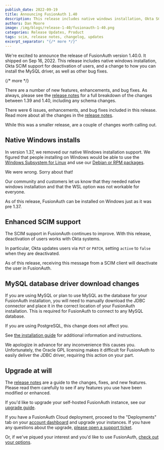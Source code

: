 ```yaml
---
publish_date: 2022-09-19 
title: Announcing FusionAuth 1.40
description: This release includes native windows installation, Okta SCIM support for deactivation of users, and a change to how you can install the MySQL driver.
authors: Dan Moore
image: /img/blogs/release-1-40/fusionauth-1-40.png
categories: Release Updates, Product
tags: scim, release notes, changelog, updates
excerpt_separator: "{/* more */}"
---
```


We're excited to announce the release of FusionAuth version 1.40.0. It shipped on Sep 16, 2022. This release includes native windows installation, Okta SCIM support for deactivation of users, and a change to how you can install the MySQL driver, as well as other bug fixes.

{/* more */}

There are a number of new features, enhancements, and bug fixes. As always, please see the [release notes](/docs/release-notes/#version-1-40-0) for a full breakdown of the changes between 1.39 and 1.40, including any schema changes.

There were 6 issues, enhancements, and bug fixes included in this release. Read more about all the changes in the [release notes](/docs/release-notes/#version-1-40-0).

While this was a smaller release, are a couple of changes worth calling out.

## Native Windows installs

In version 1.37, we removed our native Windows installation support. We figured that people installing on Windows would be able to use the [Windows Subsystem for Linux](https://learn.microsoft.com/en-us/windows/wsl/install) and use our [Debian or RPM packages](/direct-download).

We were wrong. Sorry about that!

Our community and customers let us know that they needed native windows installation and that the WSL option was not workable for everyone.

As of this release, FusionAuth can be installed on Windows just as it was pre 1.37.

## Enhanced SCIM support

The SCIM support in FusionAuth continues to improve. With this release, deactivation of users works with Okta systems.

In particular, Okta updates users via `PUT` or `PATCH`, setting `active` to `false` when they are deactivated.

As of this release, receiving this message from a SCIM client will deactivate the user in FusionAuth.

## MySQL database driver download changes

If you are using MySQL or plan to use MySQL as the database for your FusionAuth installation, you will need to manually download the JDBC connector and place it in the correct location of your FusionAuth installation. This is required for FusionAuth to connect to any MySQL database.

If you are using PostgreSQL, this change does not affect you.

See [the installation guide](/docs/get-started/download-and-install/database#install-mysql-connector) for additional information and instructions.

We apologize in advance for any inconvenience this causes you. Unfortunately, the Oracle GPL licensing makes it difficult for FusionAuth to easily deliver the JDBC driver, requiring this action on your part.

## Upgrade at will

The [release notes](/docs/release-notes/#version-1-40-0) are a guide to the changes, fixes, and new features. Please read them carefully to see if any features you use have been modified or enhanced.

If you'd like to upgrade your self-hosted FusionAuth instance, see our [upgrade guide](/docs/operate/deploy/upgrade). 

If you have a FusionAuth Cloud deployment, proceed to the "Deployments" tab on your [account dashboard](https://account.fusionauth.io/account/deployment/) and upgrade your instances. If you have any questions about the upgrade, [please open a support ticket](https://account.fusionauth.io/account/support/).

Or, if we've piqued your interest and you'd like to use FusionAuth, [check out your options](/pricing).
